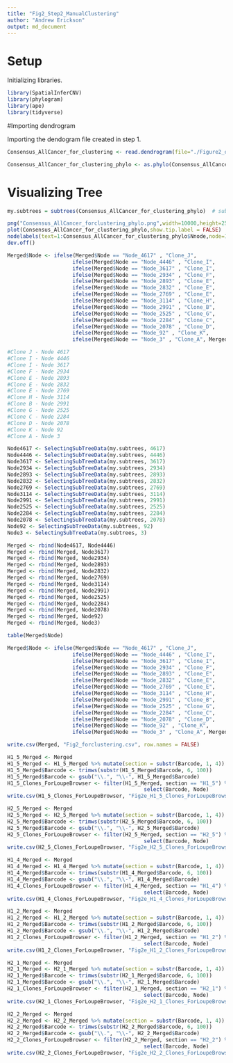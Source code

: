 ```yaml
---
title: "Fig2_Step2_ManualClustering"
author: "Andrew Erickson"
output: md_document
---
```


# Setup

Initializing libraries.

```r
library(SpatialInferCNV)
library(phylogram)
library(ape)
library(tidyverse)
```

#Importing dendrogram

Importing the dendogram file created in step 1.

```r
Consensus_AllCancer_for_clustering <- read.dendrogram(file="./Figure2_output/Figure2_Step1/Outputs/infercnv.observations_dendrogram.txt")

Consensus_AllCancer_for_clustering_phylo <- as.phylo(Consensus_AllCancer_for_clustering)
```

# Visualizing Tree

```r
my.subtrees = subtrees(Consensus_AllCancer_for_clustering_phylo)  # subtrees() to subset

png("Consensus_AllCancer_forclustering_phylo.png",width=10000,height=2500, res = 300)
plot(Consensus_AllCancer_for_clustering_phylo,show.tip.label = FALSE)
nodelabels(text=1:Consensus_AllCancer_for_clustering_phylo$Nnode,node=1:Consensus_AllCancer_for_clustering_phylo$Nnode+Ntip(Consensus_AllCancer_for_clustering_phylo))
dev.off()

Merged$Node <- ifelse(Merged$Node == "Node_4617" , "Clone_J",
                     ifelse(Merged$Node == "Node_4446" , "Clone_I",
                     ifelse(Merged$Node == "Node_3617" , "Clone_I",
                     ifelse(Merged$Node == "Node_2934" , "Clone_F",
                     ifelse(Merged$Node == "Node_2893" , "Clone_E",
                     ifelse(Merged$Node == "Node_2832" , "Clone_E",
                     ifelse(Merged$Node == "Node_2769" , "Clone_E",
                     ifelse(Merged$Node == "Node_3114" , "Clone_H",
                     ifelse(Merged$Node == "Node_2991" , "Clone_B",
                     ifelse(Merged$Node == "Node_2525" , "Clone_G",
                     ifelse(Merged$Node == "Node_2284" , "Clone_C",
                     ifelse(Merged$Node == "Node_2078" , "Clone_D",
                     ifelse(Merged$Node == "Node_92" , "Clone_K",
                     ifelse(Merged$Node == "Node_3" , "Clone_A", Merged$Node))))))))))))))

#Clone J - Node 4617
#Clone I - Node 4446
#Clone I - Node 3617
#Clone F - Node 2934
#Clone E - Node 2893
#Clone E - Node 2832
#Clone E - Node 2769
#Clone H - Node 3114 
#Clone B - Node 2991
#Clone G - Node 2525
#Clone C - Node 2284
#Clone D - Node 2078
#Clone K - Node 92 
#Clone A - Node 3

Node4617 <- SelectingSubTreeData(my.subtrees, 4617)
Node4446 <- SelectingSubTreeData(my.subtrees, 4446)
Node3617 <- SelectingSubTreeData(my.subtrees, 3617)
Node2934 <- SelectingSubTreeData(my.subtrees, 2934)
Node2893 <- SelectingSubTreeData(my.subtrees, 2893)
Node2832 <- SelectingSubTreeData(my.subtrees, 2832)
Node2769 <- SelectingSubTreeData(my.subtrees, 2769)
Node3114 <- SelectingSubTreeData(my.subtrees, 3114)
Node2991 <- SelectingSubTreeData(my.subtrees, 2991)
Node2525 <- SelectingSubTreeData(my.subtrees, 2525)
Node2284 <- SelectingSubTreeData(my.subtrees, 2284)
Node2078 <- SelectingSubTreeData(my.subtrees, 2078)
Node92 <- SelectingSubTreeData(my.subtrees, 92)
Node3 <- SelectingSubTreeData(my.subtrees, 3)

Merged <- rbind(Node4617, Node4446)
Merged <- rbind(Merged, Node3617)
Merged <- rbind(Merged, Node2934)
Merged <- rbind(Merged, Node2893)
Merged <- rbind(Merged, Node2832)
Merged <- rbind(Merged, Node2769)
Merged <- rbind(Merged, Node3114)
Merged <- rbind(Merged, Node2991)
Merged <- rbind(Merged, Node2525)
Merged <- rbind(Merged, Node2284)
Merged <- rbind(Merged, Node2078)
Merged <- rbind(Merged, Node92)
Merged <- rbind(Merged, Node3)

table(Merged$Node)

Merged$Node <- ifelse(Merged$Node == "Node_4617" , "Clone_J",
                     ifelse(Merged$Node == "Node_4446" , "Clone_I",
                     ifelse(Merged$Node == "Node_3617" , "Clone_I",
                     ifelse(Merged$Node == "Node_2934" , "Clone_F",
                     ifelse(Merged$Node == "Node_2893" , "Clone_E",
                     ifelse(Merged$Node == "Node_2832" , "Clone_E",
                     ifelse(Merged$Node == "Node_2769" , "Clone_E",
                     ifelse(Merged$Node == "Node_3114" , "Clone_H",
                     ifelse(Merged$Node == "Node_2991" , "Clone_B",
                     ifelse(Merged$Node == "Node_2525" , "Clone_G",
                     ifelse(Merged$Node == "Node_2284" , "Clone_C",
                     ifelse(Merged$Node == "Node_2078" , "Clone_D",
                     ifelse(Merged$Node == "Node_92" , "Clone_K",
                     ifelse(Merged$Node == "Node_3" , "Clone_A", Merged$Node))))))))))))))

write.csv(Merged, "Fig2_forclustering.csv", row.names = FALSE)

H1_5_Merged <- Merged
H1_5_Merged <- H1_5_Merged %>% mutate(section = substr(Barcode, 1, 4))
H1_5_Merged$Barcode <- trimws(substr(H1_5_Merged$Barcode, 6, 100))
H1_5_Merged$Barcode <- gsub("\\.", "\\-", H1_5_Merged$Barcode)
H1_5_Clones_ForLoupeBrowser <- filter(H1_5_Merged, section == "H1_5") %>%
                                            select(Barcode, Node)
write.csv(H1_5_Clones_ForLoupeBrowser, "Fig2e_H1_5_Clones_ForLoupeBrowser.csv", row.names = FALSE)

H2_5_Merged <- Merged
H2_5_Merged <- H2_5_Merged %>% mutate(section = substr(Barcode, 1, 4))
H2_5_Merged$Barcode <- trimws(substr(H2_5_Merged$Barcode, 6, 100))
H2_5_Merged$Barcode <- gsub("\\.", "\\-", H2_5_Merged$Barcode)
H2_5_Clones_ForLoupeBrowser <- filter(H2_5_Merged, section == "H2_5") %>%
                                            select(Barcode, Node)
write.csv(H2_5_Clones_ForLoupeBrowser, "Fig2e_H2_5_Clones_ForLoupeBrowser.csv", row.names = FALSE)

H1_4_Merged <- Merged
H1_4_Merged <- H1_4_Merged %>% mutate(section = substr(Barcode, 1, 4))
H1_4_Merged$Barcode <- trimws(substr(H1_4_Merged$Barcode, 6, 100))
H1_4_Merged$Barcode <- gsub("\\.", "\\-", H1_4_Merged$Barcode)
H1_4_Clones_ForLoupeBrowser <- filter(H1_4_Merged, section == "H1_4") %>%
                                            select(Barcode, Node)
write.csv(H1_4_Clones_ForLoupeBrowser, "Fig2e_H1_4_Clones_ForLoupeBrowser.csv", row.names = FALSE)

H1_2_Merged <- Merged
H1_2_Merged <- H1_2_Merged %>% mutate(section = substr(Barcode, 1, 4))
H1_2_Merged$Barcode <- trimws(substr(H1_2_Merged$Barcode, 6, 100))
H1_2_Merged$Barcode <- gsub("\\.", "\\-", H1_2_Merged$Barcode)
H1_2_Clones_ForLoupeBrowser <- filter(H1_2_Merged, section == "H1_2") %>%
                                            select(Barcode, Node)
write.csv(H1_2_Clones_ForLoupeBrowser, "Fig2e_H1_2_Clones_ForLoupeBrowser.csv", row.names = FALSE)

H2_1_Merged <- Merged
H2_1_Merged <- H2_1_Merged %>% mutate(section = substr(Barcode, 1, 4))
H2_1_Merged$Barcode <- trimws(substr(H2_1_Merged$Barcode, 6, 100))
H2_1_Merged$Barcode <- gsub("\\.", "\\-", H2_1_Merged$Barcode)
H2_1_Clones_ForLoupeBrowser <- filter(H2_1_Merged, section == "H2_1") %>%
                                            select(Barcode, Node)
write.csv(H2_1_Clones_ForLoupeBrowser, "Fig2e_H2_1_Clones_ForLoupeBrowser.csv", row.names = FALSE)

H2_2_Merged <- Merged
H2_2_Merged <- H2_2_Merged %>% mutate(section = substr(Barcode, 1, 4))
H2_2_Merged$Barcode <- trimws(substr(H2_2_Merged$Barcode, 6, 100))
H2_2_Merged$Barcode <- gsub("\\.", "\\-", H2_2_Merged$Barcode)
H2_2_Clones_ForLoupeBrowser <- filter(H2_2_Merged, section == "H2_2") %>%
                                            select(Barcode, Node)
write.csv(H2_2_Clones_ForLoupeBrowser, "Fig2e_H2_2_Clones_ForLoupeBrowser.csv", row.names = FALSE)


```


